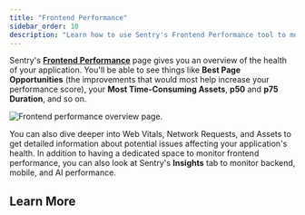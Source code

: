 ```yaml
---
title: "Frontend Performance"
sidebar_order: 10
description: "Learn how to use Sentry's Frontend Performance tool to monitor things like web vitals and network requests."
---
```


<Include name="feature-limited-on-team-retention.mdx" />

Sentry's [**Frontend Performance**](https://sentry.io/orgredirect/organizations/:orgslug/insights/backend/) page gives you an overview of the health of your application. You'll be able to see things like **Best Page Opportunities** (the improvements that would most help increase your performance score), your **Most Time-Consuming Assets**, **p50** and **p75 Duration**, and so on. 

![Frontend performance overview page.](../img/frontend-performance-overview.png)

You can also dive deeper into Web Vitals, Network Requests, and Assets to get detailed information about potential issues affecting your application's health. In addition to having a dedicated space to monitor frontend performance, you can also look at Sentry's **Insights** tab to monitor backend, mobile, and AI performance. 

## Learn More

<PageGrid />
